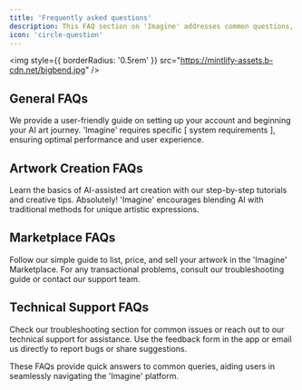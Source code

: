 ```yaml
---
title: 'Frequently asked questions'
description: This FAQ section on 'Imagine' addresses common questions, offering quick solutions for getting started, artwork creation, marketplace transactions, and technical issues. It's designed to assist users in efficiently navigating the platform and resolving any queries they might have.
icon: 'circle-question'
---
```


<img
  style={{ borderRadius: '0.5rem' }}
  src="https://mintlify-assets.b-cdn.net/bigbend.jpg"
/>


## General FAQs

<AccordionGroup>
  <Accordion title="How do I get started with 'Imagine'?">
   We provide a user-friendly guide on setting up your account and beginning your AI art journey.

  </Accordion>

  <Accordion title="What are the system requirements for 'Imagine'?">
    'Imagine' requires specific [ system requirements ], ensuring optimal performance and user experience.
  </Accordion>
</AccordionGroup>


## Artwork Creation FAQs
<AccordionGroup>
  <Accordion title="How do I use AI to create artwork?">
   Learn the basics of AI-assisted art creation with our step-by-step tutorials and creative tips.

  </Accordion>

  <Accordion title="Can I combine traditional art techniques with AI tools?">
    Absolutely! 'Imagine' encourages blending AI with traditional methods for unique artistic expressions.
  </Accordion>
</AccordionGroup>


## Marketplace FAQs

<AccordionGroup>
  <Accordion title="How do I sell my artwork on 'Imagine'?">
   Follow our simple guide to list, price, and sell your artwork in the 'Imagine' Marketplace.

  </Accordion>

  <Accordion title="What should I do if I encounter transaction issues?">
    For any transactional problems, consult our troubleshooting guide or contact our support team.
  </Accordion>
</AccordionGroup>

## Technical Support FAQs

<AccordionGroup>
  <Accordion title="What to do if I'm facing technical issues?">
   Check our troubleshooting section for common issues or reach out to our technical support for assistance.

  </Accordion>

  <Accordion title="How can I report a bug or give feedback?">
    Use the feedback form in the app or email us directly to report bugs or share suggestions.
  </Accordion>
</AccordionGroup>


These FAQs provide quick answers to common queries, aiding users in seamlessly navigating the 'Imagine' platform.